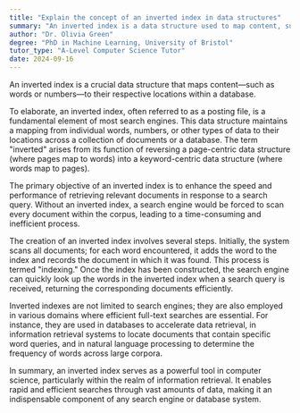 ```yaml
---
title: "Explain the concept of an inverted index in data structures"
summary: "An inverted index is a data structure used to map content, such as words or numbers, to their locations in a database."
author: "Dr. Olivia Green"
degree: "PhD in Machine Learning, University of Bristol"
tutor_type: "A-Level Computer Science Tutor"
date: 2024-09-16
---
```


An inverted index is a crucial data structure that maps content—such as words or numbers—to their respective locations within a database.

To elaborate, an inverted index, often referred to as a posting file, is a fundamental element of most search engines. This data structure maintains a mapping from individual words, numbers, or other types of data to their locations across a collection of documents or a database. The term "inverted" arises from its function of reversing a page-centric data structure (where pages map to words) into a keyword-centric data structure (where words map to pages).

The primary objective of an inverted index is to enhance the speed and performance of retrieving relevant documents in response to a search query. Without an inverted index, a search engine would be forced to scan every document within the corpus, leading to a time-consuming and inefficient process.

The creation of an inverted index involves several steps. Initially, the system scans all documents; for each word encountered, it adds the word to the index and records the document in which it was found. This process is termed "indexing." Once the index has been constructed, the search engine can quickly look up the words in the inverted index when a search query is received, returning the corresponding documents efficiently.

Inverted indexes are not limited to search engines; they are also employed in various domains where efficient full-text searches are essential. For instance, they are used in databases to accelerate data retrieval, in information retrieval systems to locate documents that contain specific word queries, and in natural language processing to determine the frequency of words across large corpora.

In summary, an inverted index serves as a powerful tool in computer science, particularly within the realm of information retrieval. It enables rapid and efficient searches through vast amounts of data, making it an indispensable component of any search engine or database system.
    